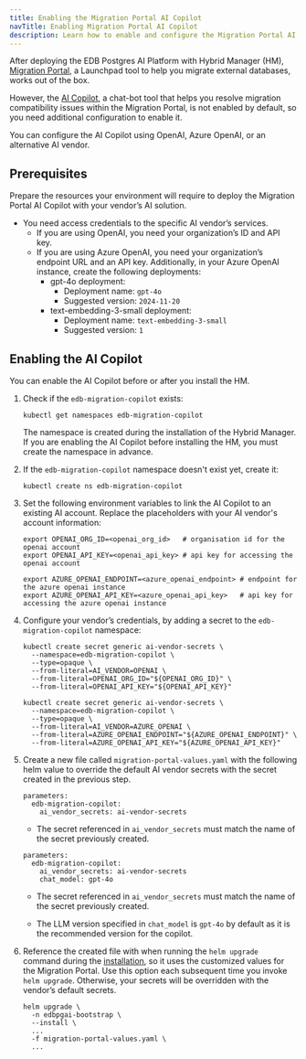 ```yaml
---
title: Enabling the Migration Portal AI Copilot
navTitle: Enabling Migration Portal AI Copilot
description: Learn how to enable and configure the Migration Portal AI Copilot for Hybrid Manager.
---
```


After deploying the EDB Postgres AI Platform with Hybrid Manager (HM), [Migration Portal](https://www.enterprisedb.com/docs/migration_portal/latest/), a Launchpad tool to help you migrate external databases, works out of the box. 

However, the [AI Copilot](https://www.enterprisedb.com/docs/migration_portal/latest/03_mp_using_portal/mp_ai_copilot/), a chat-bot tool that helps you resolve migration compatibility issues within the Migration Portal, is not enabled by default, so you need additional configuration to enable it.

You can configure the AI Copilot using OpenAI, Azure OpenAI, or an alternative AI vendor. 

## Prerequisites

Prepare the resources your environment will require to deploy the Migration Portal AI Copilot with your vendor’s AI solution.

-   You need access credentials to the specific AI vendor’s services.
    -   If you are using OpenAI, you need your organization’s ID and API key.
    -   If you are using Azure OpenAI, you need your organization’s endpoint URL and an API key.
        Additionally, in your Azure OpenAI instance, create the following deployments:
        -   gpt-4o deployment:
            -   Deployment name: `gpt-4o`
            -   Suggested version: `2024-11-20`
        -   text-embedding-3-small deployment:
            -   Deployment name: `text-embedding-3-small`
            -   Suggested version: `1`

## Enabling the AI Copilot

You can enable the AI Copilot before or after you install the HM.

1.  Check if the `edb-migration-copilot` exists:

    ```
    kubectl get namespaces edb-migration-copilot
    ```

    The namespace is created during the installation of the Hybrid Manager. If you are enabling the AI Copilot before installing the HM, you must create the namespace in advance.

2.  If the `edb-migration-copilot` namespace doesn't exist yet, create it:

    ```
    kubectl create ns edb-migration-copilot
    ```

3.  Set the following environment variables to link the AI Copilot to an existing AI account. Replace the placeholders with your AI vendor's account information:

    <TabContainer syncKey="platform">
    <Tab title="OpenAI">

    ```
    export OPENAI_ORG_ID=<openai_org_id>   # organisation id for the openai account
    export OPENAI_API_KEY=<openai_api_key> # api key for accessing the openai account
    ```

    </Tab>

    <Tab title="Azure OpenAI">

    ```
    export AZURE_OPENAI_ENDPOINT=<azure_openai_endpoint> # endpoint for the azure openai instance
    export AZURE_OPENAI_API_KEY=<azure_openai_api_key>   # api key for accessing the azure openai instance
    ```

    </Tab>
    </TabContainer>

4.  Configure your vendor’s credentials, by adding a secret to the `edb-migration-copilot` namespace:

    <TabContainer syncKey="platform">
    <Tab title="OpenAI"> 

    ```
    kubectl create secret generic ai-vendor-secrets \
      --namespace=edb-migration-copilot \
      --type=opaque \
      --from-literal=AI_VENDOR=OPENAI \
      --from-literal=OPENAI_ORG_ID="${OPENAI_ORG_ID}" \
      --from-literal=OPENAI_API_KEY="${OPENAI_API_KEY}"
    ```

    </Tab>

    <Tab title="Azure OpenAI"> 

    ```
    kubectl create secret generic ai-vendor-secrets \
      --namespace=edb-migration-copilot \
      --type=opaque \
      --from-literal=AI_VENDOR=AZURE_OPENAI \
      --from-literal=AZURE_OPENAI_ENDPOINT="${AZURE_OPENAI_ENDPOINT}" \
      --from-literal=AZURE_OPENAI_API_KEY="${AZURE_OPENAI_API_KEY}"
    ```

    </Tab>
    </TabContainer>

5.  Create a new file called `migration-portal-values.yaml` with the following helm value to override the default AI vendor secrets with the secret created in the previous step. 

    <TabContainer syncKey="platform">
    <Tab title="OpenAI">

    ```
    parameters:
      edb-migration-copilot:
        ai_vendor_secrets: ai-vendor-secrets         
    ```

    - The secret referenced in `ai_vendor_secrets` must match the name of the secret previously created. 

    </Tab>

    <Tab title="Azure OpenAI">  

    ```
    parameters:
      edb-migration-copilot:
        ai_vendor_secrets: ai-vendor-secrets         
        chat_model: gpt-4o
    ```

    - The secret referenced in `ai_vendor_secrets` must match the name of the secret previously created. 
    
    - The LLM version specified in `chat_model` is `gpt-4o` by default as it is the recommended version for the copilot.

    </Tab>
    </TabContainer>


6.  Reference the created file with when running the `helm upgrade` command during the [installation](../install), so it uses the customized values for the Migration Portal. Use this option each subsequent time you invoke `helm upgrade`. Otherwise, your secrets will be overridden with the vendor’s default secrets.

    ```
    helm upgrade \
      -n edbpgai-bootstrap \
      --install \
      ...
      -f migration-portal-values.yaml \
      ...
    ```
